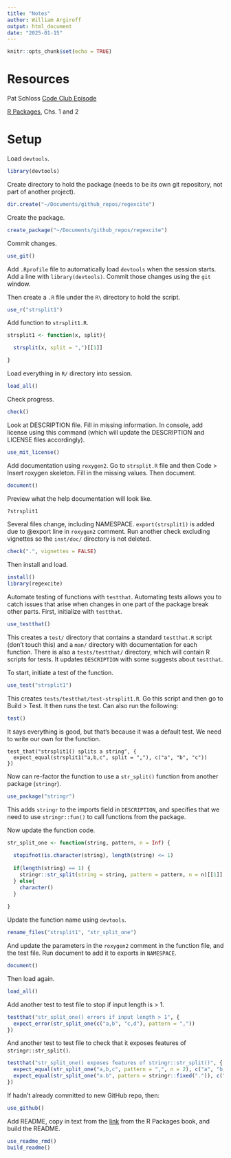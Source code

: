 ```yaml
---
title: "Notes"
author: William Argiroff
output: html_document
date: "2025-01-15"
---
```


```r
knitr::opts_chunk$set(echo = TRUE)
```

# Resources  

Pat Schloss [Code Club Episode](https://www.youtube.com/watch?v=XjolVT16YNw&t=220s)  

[R Packages](https://r-pkgs.org), Chs. 1 and 2  

# Setup  

Load `devtools`.  

```r
library(devtools)
```

Create directory to hold the package (needs to be its own git repository, not part of another project).  

```r
dir.create("~/Documents/github_repos/regexcite")
```

Create the package.  

```r
create_package("~/Documents/github_repos/regexcite")
```

Commit changes.  

```r
use_git()
```

Add `.Rprofile` file to automatically load `devtools` when the session starts. Add a line with `library(devtools)`. Commit those changes using the `git` window.    

Then create a `.R` file under the `R\` directory to hold the script.  

```r
use_r("strsplit1")
```

Add function to `strsplit1.R`.  

```r
strsplit1 <- function(x, split){

  strsplit(x, split = ",")[[1]]

}
```

Load everything in `R/` directory into session.  

```r
load_all()
```

Check progress.  

```r
check()
```

Look at DESCRIPTION file. Fill in missing information. In console, add license using this command (which will update the DESCRIPTION and LICENSE files accordingly).  

```r
use_mit_license()
```

Add documentation using `roxygen2`. Go to `strsplit.R` file and then Code > Insert roxygen skeleton. Fill in the missing values. Then document.   

```r
document()
```

Preview what the help documentation will look like.  

```r
?strsplit1
```

Several files change, including NAMESPACE. `export(strsplit1)` is added due to @export line in `roxygen2` comment. Run another check excluding vignettes so the `inst/doc/` directory is not deleted.  

```r
check(".", vignettes = FALSE)
```
 
Then install and load. 

```r
install()
library(regexcite)
```

Automate testing of functions with `testthat`. Automating tests allows you to catch issues that arise when changes in one part of the package break other parts. First, initialize with `testthat`.  

```r
use_testthat()
```

This creates a `test/` directory that contains a standard `testthat.R` script (don't touch this) and a `man/` directory with documentation for each function. There is also a `tests/testthat/` directory, which will contain R scripts for tests. It updates `DESCRIPTION` with some suggests about `testthat`.  

To start, initiate a test of the function.  

```r
use_test("strsplit1")
```

This creates `tests/testthat/test-strsplit1.R`. Go this script and then go to Build > Test. It then runs the test. Can also run the following:  

```r
test()
```

It says everything is good, but that's because it was a default test. We need to write our own for the function.    

```updated_test
test_that("strsplit1() splits a string", {
  expect_equal(strsplit1("a,b,c", split = ","), c("a", "b", "c"))
})
```

Now can re-factor the function to use a `str_split()` function from another package (`stringr`).  

```r
use_package("stringr")
```

This adds `stringr` to the imports field in `DESCRIPTION`, and specifies that we need to use `stringr::fun()` to call functions from the package.  

Now update the function code.  

```r
str_split_one <- function(string, pattern, n = Inf) {
  
  stopifnot(is.character(string), length(string) <= 1)
  
  if(length(string) == 1) {
    stringr::str_split(string = string, pattern = pattern, n = n)[[1]]
  } else{
    character()
  }
  
}
```

Update the function name using `devtools`.  

```r
rename_files("strsplit1", "str_split_one")
```

And update the parameters in the `roxygen2` comment in the function file, and the test file. Run document to add it to exports in `NAMESPACE`.  

```r
document()
```

Then load again.  

```r
load_all()

```

Add another test to test file to stop if input length is > 1.  

```r
testthat("str_split_one() errors if input length > 1", {
  expect_error(str_split_one(c("a,b", "c,d"), pattern = ","))
})
```

And another test to test file to check that it exposes features of `stringr::str_split()`.  

```r
testthat("str_split_one() exposes features of stringr::str_split()", {
  expect_equal(str_split_one("a,b,c", pattern = ",", n = 2), c("a", "b,c"))
  expect_equal(str_split_one("a.b", pattern = stringr::fixed(".")), c("a", "b"))
})
```

If hadn't already committed to new GitHub repo, then:  

```r
use_github()
```

Add README, copy in text from the [link](https://github.com/jennybc/regexcite/blob/main/README.Rmd) from the R Packages book, and build the README.  

```r
use_readme_rmd()
build_readme()
```


